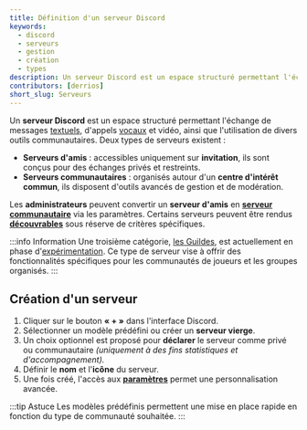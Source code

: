 ```yaml
---
title: Définition d'un serveur Discord
keywords:
  - discord
  - serveurs
  - gestion
  - création
  - types
description: Un serveur Discord est un espace structuré permettant l'échange de messages textuels, d'appels vocaux et vidéo.
contributors: [derrios]
short_slug: Serveurs
---
```



Un **serveur Discord** est un espace structuré permettant l'échange de messages [textuels](/wiki/interface/salons-textuels), d'appels [vocaux](/wiki/interface/salons-vocaux) et vidéo, ainsi que l'utilisation de divers outils communautaires. Deux types de serveurs existent :

- **Serveurs d'amis** : accessibles uniquement sur **invitation**, ils sont conçus pour des échanges privés et restreints.
- **Serveurs communautaires** : organisés autour d'un **centre d'intérêt commun**, ils disposent d'outils avancés de gestion et de modération.

Les **administrateurs** peuvent convertir un **serveur d'amis** en **[serveur communautaire](/wiki/gestion-serveur/outils-communautaires)** via les paramètres. Certains serveurs peuvent être rendus **[découvrables](/wiki/gestion-serveur/outils-communautaires/discovery)** sous réserve de critères spécifiques.

:::info Information
Une troisième catégorie, [les Guildes](/wiki/technique/experimentation/guildes), est actuellement en phase d'[expérimentation](/wiki/technique/experimentation). Ce type de serveur vise à offrir des fonctionnalités spécifiques pour les communautés de joueurs et les groupes organisés.
:::

## Création d'un **serveur**

1. Cliquer sur le bouton **« + »** dans l'interface Discord.
2. Sélectionner un modèle prédéfini ou créer un **serveur vierge**.
3. Un choix optionnel est proposé pour **déclarer** le serveur comme privé ou communautaire *(uniquement à des fins statistiques et d'accompagnement).* 
4. Définir le **nom** et l'**icône** du serveur.
5. Une fois créé, l'accès aux **[paramètres](/wiki/gestion-serveur/configuration)** permet une personnalisation avancée.

:::tip Astuce
Les modèles prédéfinis permettent une mise en place rapide en fonction du type de communauté souhaitée.
:::

<DocCardList items={useCurrentSidebarCategory().items} />
